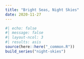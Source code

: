 ```yaml
---
title: "Bright Seas, Night Skies"
date: 2020-11-27
---
```

  
```r
#| echo: false
#| message: false
#| layout-ncol: 3
#| results: asis
source(here::here("_common.R"))
build_series("night-skies")
```

